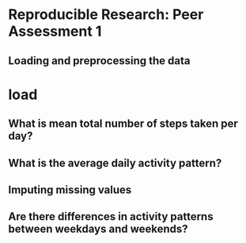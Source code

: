 # Reproducible Research: Peer Assessment 1


## Loading and preprocessing the data
# load


## What is mean total number of steps taken per day?



## What is the average daily activity pattern?



## Imputing missing values



## Are there differences in activity patterns between weekdays and weekends?
